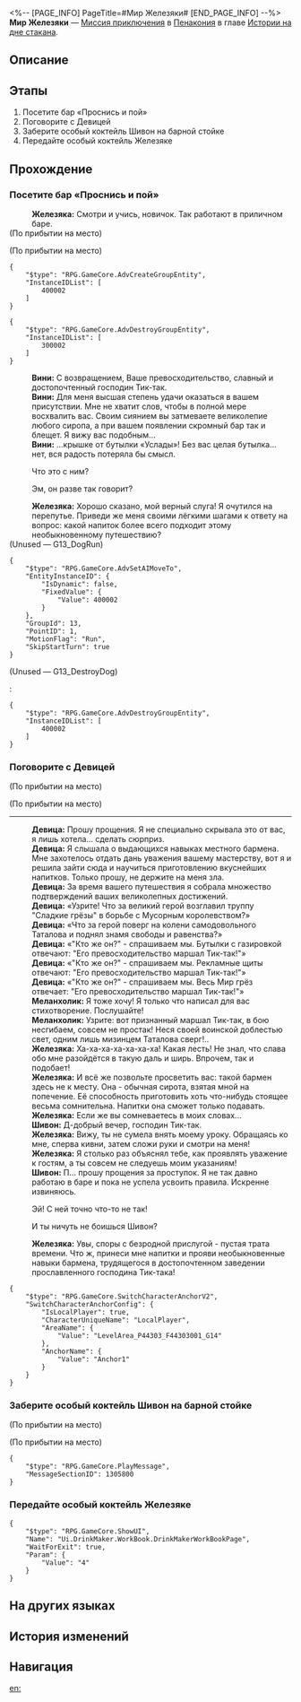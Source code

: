 <%-- [PAGE_INFO]
PageTitle=#Мир Железяки#
[END_PAGE_INFO] --%>
{{Дополнить|Диалоги.}}
{{Миссия Инфобокс
|id              = 8021130
|Название        = 
|Изображение     = Миссия Мир Железяки.png
|Тип             = Миссия приключения
|Событие         = 
|Глава           = Истории на дне стакана
|Условия         = 
|Персонажи       = Вини; Девица; Железяка; Меланхолик; Первопроходец; Шивон
|СтартЛокация    = [[Пенакония]] — [[Эмосреда Железяки]]
|Мир             = Пенакония
|Предыдущая      = 
|Следующая       = 
|Награды         = 
}}
'''Мир Железяки''' — [[Миссия приключения]] в [[Пенакония]] в главе [[Истории на дне стакана]].

==Описание==
{{Описание|<!--официальное описание из Перекрёстка судеб-->}}

==Этапы==
# Посетите бар «Проснись и пой»
# Поговорите с Девицей
# Заберите особый коктейль Шивон на барной стойке
# Передайте особый коктейль Железяке

==Прохождение==
{{Дополнить}}

===Посетите бар «Проснись и пой»===
{{Описание миссии|тип=Миссия приключения|локация=Эмосреда Железяки|Железяка хочет рассказать, как он представляет себе идеальный бар. Выслушайте его.<br />Вы встретили Вини и Командира. Такое чувство, что они ведут себя необычно...}}
{{Диалог Начало}}
:'''Железяка:''' Смотри и учись, новичок. Так работают в приличном баре.
;(По прибытии на место)

;(По прибытии на место)
:<!--0.5-second delay-->
<pre>{
	"$type": "RPG.GameCore.AdvCreateGroupEntity",
	"InstanceIDList": [
		400002
	]
}</pre>
<pre>{
	"$type": "RPG.GameCore.AdvDestroyGroupEntity",
	"InstanceIDList": [
		300002
	]
}</pre>
:'''Вини:''' С возвращением, Ваше превосходительство, славный и достопочтенный господин Тик-так.
:'''Вини:''' Для меня высшая степень удачи оказаться в вашем присутствии. Мне не хватит слов, чтобы в полной мере восхвалить вас. Своим сиянием вы затмеваете великолепие любого сиропа, а при вашем появлении скромный бар так и блещет. Я вижу вас подобным...
:'''Вини:''' ...крышке от бутылки «Услады»! Без вас целая бутылка... нет, вся радость потеряла бы смысл.
:{{Диалог|Стрелка}} Что это с ним?
:{{Диалог|Стрелка}} Эм, он разве так говорит?
:'''Железяка:''' Хорошо сказано, мой верный слуга! Я очутился на перепутье. Приведи же меня своими лёгкими шагами к ответу на вопрос: какой напиток более всего подходит этому необыкновенному путешествию?
:{{tx}}
:{{Black Screen|Не успели договорить, как из ниоткуда с пронзительным лаем прибежал Командир.}}
:{{tx}}
;(Unused &mdash; G13_DogRun)
<pre>{
	"$type": "RPG.GameCore.AdvSetAIMoveTo",
	"EntityInstanceID": {
		"IsDynamic": false,
		"FixedValue": {
			"Value": 400002
		}
	},
	"GroupId": 13,
	"PointID": 1,
	"MotionFlag": "Run",
	"SkipStartTurn": true
}</pre>

;(Unused &mdash; G13_DestroyDog)
:<!--0.2-second delay-->
:<pre>{
	"$type": "RPG.GameCore.AdvDestroyGroupEntity",
	"InstanceIDList": [
		400002
	]
}</pre>
{{Диалог Конец}}

===Поговорите с Девицей===
{{Описание миссии|тип=Миссия приключения|локация=Эмосреда Железяки|Железяка хочет рассказать, как он представляет себе идеальный бар. Выслушайте его.<br />Как Девица стала женой Железяки? История вызывает подозрения, нужно разузнать детали.}}
{{Диалог Начало}}
;(По прибытии на место)

;(По прибытии на место)
:{{tx}}
:{{tx}}
----
:'''Девица:''' Прошу прощения. Я не специально скрывала это от вас, я лишь хотела... сделать сюрприз.
:'''Девица:''' Я слышала о выдающихся навыках местного бармена. Мне захотелось отдать дань уважения вашему мастерству, вот я и решила зайти сюда и научиться приготовлению вкуснейших напитков. Только прошу, не держите на меня зла.
:'''Девица:''' За время вашего путешествия я собрала множество подтверждений ваших великолепных достижений.
:'''Девица:''' «Узрите! Что за великий герой возглавил труппу "Сладкие грёзы" в борьбе с Мусорным королевством?»
:'''Девица:''' «Что за герой поверг на колени самодовольного Таталова и поднял знамя свободы и равенства?»
:'''Девица:''' «"Кто же он?" - спрашиваем мы. Бутылки с газировкой отвечают: "Его превосходительство маршал Тик-так!"»
:'''Девица:''' «"Кто же он?" - спрашиваем мы. Рекламные щиты отвечают: "Его превосходительство маршал Тик-так!"»
:'''Девица:''' «"Кто же он?" - спрашиваем мы. Весь Мир грёз отвечает: "Его превосходительство маршал Тик-так!"»
:'''Меланхолик:''' Я тоже хочу! Я только что написал для вас стихотворение. Послушайте!
:'''Меланхолик:''' Узрите: вот признанный маршал Тик-так, в бою несгибаем, совсем не простак! Неся своей воинской доблестью свет, одним лишь мизинцем Таталова сверг!..
:'''Железяка:''' Ха-ха-ха-ха-ха-ха-ха! Какая лесть! Не знал, что слава обо мне разойдётся в такую даль и ширь. Впрочем, так и подобает!
:'''Железяка:''' И всё же позвольте просветить вас: такой бармен здесь не к месту. Она - обычная сирота, взятая мной на попечение. Её способность приготовить хоть что-нибудь стоящее весьма сомнительна. Напитки она сможет только подавать.
:'''Железяка:''' Если же вы сомневаетесь в моих словах...
:'''Шивон:''' Д-добрый вечер, господин Тик-так.
:'''Железяка:''' Вижу, ты не сумела внять моему уроку. Обращаясь ко мне, сперва кивни, затем сложи руки и смотри на меня!
:'''Железяка:''' Я столько раз объяснял тебе, как проявлять уважение к гостям, а ты совсем не следуешь моим указаниям!
:'''Шивон:''' П... прошу прощения за проступок. Я не так давно работаю в баре и пока не успела усвоить правила. Искренне извиняюсь.
:{{Диалог|Стрелка}} Эй! С ней точно что-то не так!
:{{Диалог|Стрелка}} И ты ничуть не боишься Шивон?
:'''Железяка:''' Увы, споры с безродной прислугой - пустая трата времени. Что ж, принеси мне напитки и прояви необыкновенные навыки бармена, трудящегося в достопочтенном заведении прославленного господина Тик-така!
:{{tx}}
<pre>{
	"$type": "RPG.GameCore.SwitchCharacterAnchorV2",
	"SwitchCharacterAnchorConfig": {
		"IsLocalPlayer": true,
		"CharacterUniqueName": "LocalPlayer",
		"AreaName": {
			"Value": "LevelArea_P44303_F44303001_G14"
		},
		"AnchorName": {
			"Value": "Anchor1"
		}
	}
}</pre>
{{Диалог Конец}}

===Заберите особый коктейль Шивон на барной стойке===
{{Описание миссии|тип=Миссия приключения|локация=Эмосреда Железяки|Железяка хочет рассказать, как он представляет себе идеальный бар. Выслушайте его.<br />Оказывается, Шивон и монстры притворялись, что повинуются Железяке. Вам стоит подыграть им.}}
{{Диалог Начало}}
;(По прибытии на место)

;(По прибытии на место)
<pre>{
	"$type": "RPG.GameCore.PlayMessage",
	"MessageSectionID": 1305800
}</pre>
{{Диалог Конец}}

===Передайте особый коктейль Железяке===
{{Описание миссии|тип=Миссия приключения|локация=Эмосреда Железяки|Железяка хочет рассказать, как он представляет себе идеальный бар. Выслушайте его.<br />Шивон добавила в напиток секретный ингредиент. Пора как следует проучить Железяку!}}
{{Диалог Начало}}


<pre>{
	"$type": "RPG.GameCore.ShowUI",
	"Name": "Ui.DrinkMaker.WorkBook.DrinkMakerWorkBookPage",
	"WaitForExit": true,
	"Param": {
		"Value": "4"
	}
}</pre>
{{Диалог Конец}}

==На других языках==
{{На других языках
|en   = Tin Man's World
|zhs  = 铁皮人的世界
|zht  = 鐵皮人的世界
|ja   = ブリキマンの世界
|ko   = 양철꾼의 세계
|es   = El mundo del Hombre de hojalata
|fr   = Le monde de Boîte-de-conserve
|ru   = Мир Железяки
|th   = โลกของมนุษย์เหล็ก
|vi   = Thế Giới Của Người Thiếc
|de   = Welt des Blechmanns
|id   = Dunia Manusia Besi
|pt   = Mundo do Homem de Lata
}}

==История изменений==
{{История изменений|3.5}}

==Навигация==
{{Миссия приключения Навбокс|Глава }}

[[en:]]
